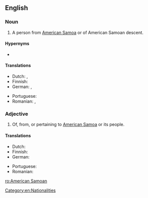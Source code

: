 ==English==

===Noun===
{{en-noun}}

# A person from [[American Samoa]] or of American Samoan descent.

====Hypernyms====
* {{l|en|American}}

====Translations====
{{trans-top|person}}
* Dutch: {{t+|nl|Amerikaans-Samoaan|m}}, {{t+|nl|Amerikaans-Samoaanse|f}}
* Finnish: {{t|fi|amerikansamoalainen}}
* German: {{t+|de|Samoaner|m}}, {{t+|de|Samoanerin|f}}
{{trans-mid}}
* Portuguese: {{t+|pt|samoano|m}}
* Romanian: {{t+|ro|samoan|m}}, {{t+|ro|samoană|f}}
{{trans-bottom}}

===Adjective===
{{en-adj}}

# Of, from, or pertaining to [[American Samoa]] or its people.

====Translations====
{{trans-top|pertaining to [[American Samoa]]}}
* Dutch: {{t+|nl|Amerikaans-Samoaans}}
* Finnish: {{t|fi|amerikansamoalainen}}
* German: {{t+|de|samoanisch}}
{{trans-mid}}
* Portuguese: {{t+|pt|samoano}}
* Romanian: {{t+|ro|samoan}}
{{trans-bottom}}

[[Category:en:Nationalities]]

[[ro:American Samoan]]